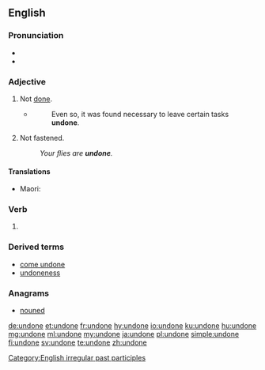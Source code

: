 ==English==

===Pronunciation===
* {{IPA|/ʌnˈdɒn/|lang=en}}
* {{rhymes|ʌn|lang=en}}

===Adjective===
{{en-adj|-}}

# Not [[done]].
#* {{RQ:Orwell Animal Farm|6}}
#*: Even so, it was found necessary to leave certain tasks '''undone'''.
# Not fastened.
#: ''Your flies are '''undone'''.''

====Translations====
{{trans-top|unfastened}}
* Maori: {{t|mi|matoha}}
{{trans-mid}}
{{trans-bottom}}

===Verb===
{{head|en|past participle}}

# {{past participle of|undo|lang=en}}

===Derived terms===
* [[come undone]]
* [[undoneness]]

===Anagrams===
* [[nouned#English|nouned]]

[[Category:English irregular past participles]]

[[de:undone]]
[[et:undone]]
[[fr:undone]]
[[hy:undone]]
[[io:undone]]
[[ku:undone]]
[[hu:undone]]
[[mg:undone]]
[[ml:undone]]
[[my:undone]]
[[ja:undone]]
[[pl:undone]]
[[simple:undone]]
[[fi:undone]]
[[sv:undone]]
[[te:undone]]
[[zh:undone]]